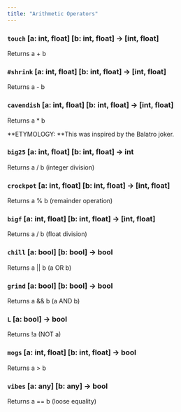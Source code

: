 ```yaml
---
title: "Arithmetic Operators"
---
```


### `touch` [a: int, float] [b: int, float] -\> [int, float]

Returns a \+ b

### `#shrink` [a: int, float] [b: int, float] -\> [int, float]

Returns a - b

### `cavendish` [a: int, float] [b: int, float] -\> [int, float]

Returns a \* b

\*\*ETYMOLOGY: \*\*This was inspired by the Balatro joker.

### `big25` [a: int, float] [b: int, float] -\> int

Returns a / b (integer division)

### `crockpot` [a: int, float] [b: int, float] -\> [int, float]

Returns a % b (remainder operation)

### `bigf` [a: int, float] [b: int, float] -\> [int, float]

Returns a / b (float division)

### `chill` [a: bool] [b: bool] -\> bool

Returns a || b (a OR b)

### `grind` [a: bool] [b: bool] -\> bool

Returns a && b (a AND b)

### `L` [a: bool] -\> bool

Returns \!a (NOT a)

### `mogs` [a: int, float] [b: int, float] -\> bool

Returns a \> b

### `vibes` [a: any] [b: any] -\> bool

Returns a == b (loose equality)